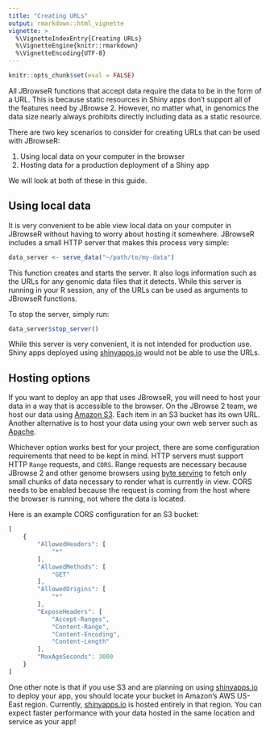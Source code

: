 ```yaml
---
title: "Creating URLs"
output: rmarkdown::html_vignette
vignette: >
  %\VignetteIndexEntry{Creating URLs}
  %\VignetteEngine{knitr::rmarkdown}
  %\VignetteEncoding{UTF-8}
---
```


```r
knitr::opts_chunk$set(eval = FALSE)
```

All JBrowseR functions that accept data require the data to be in the form of a URL.
This is because static resources in Shiny apps don't support all of the features need by JBrowse 2.
However, no matter what, in genomics the data size nearly always prohibits directly including data as a static resource.

There are two key scenarios to consider for creating URLs that can be used with JBrowseR:

1. Using local data on your computer in the browser
2. Hosting data for a production deployment of a Shiny app

We will look at both of these in this guide.

## Using local data

It is very convenient to be able view local data on your computer in JBrowseR without having to worry about hosting it somewhere.
JBrowseR includes a small HTTP server that makes this process very simple:

```r
data_server <- serve_data("~/path/to/my-data")
```

This function creates and starts the server.
It also logs information such as the URLs for any genomic data files that it detects.
While this server is running in your R session, any of the URLs can be used as arguments to JBrowseR functions.

To stop the server, simply run:

```r
data_server$stop_server()
```

While this server is very convenient, it is not intended for production use.
Shiny apps deployed using [shinyapps.io](https://www.shinyapps.io/) would not be able to use the URLs.

## Hosting options

If you want to deploy an app that uses JBrowseR, you will need to host your data in a way that is accessible to the browser.
On the JBrowse 2 team, we host our data using [Amazon S3](https://aws.amazon.com/s3/).
Each item in an S3 bucket has its own URL.
Another alternative is to host your data using your own web server such as [Apache](https://httpd.apache.org/).

Whichever option works best for your project, there are some configuration requirements that need to be kept in mind.
HTTP servers must support HTTP `Range` requests, and `CORS`.
Range requests are necessary because JBrowse 2 and other genome browsers using [byte serving](https://en.wikipedia.org/wiki/Byte_serving) to fetch only small chunks of data necessary to render what is currently in view.
CORS needs to be enabled because the request is coming from the host where the browser is running, not where the data is located.

Here is an example CORS configuration for an S3 bucket:

```js
[
    {
        "AllowedHeaders": [
            "*"
        ],
        "AllowedMethods": [
            "GET"
        ],
        "AllowedOrigins": [
            "*"
        ],
        "ExposeHeaders": [
            "Accept-Ranges",
            "Content-Range",
            "Content-Encoding",
            "Content-Length"
        ],
        "MaxAgeSeconds": 3000
    }
]
```

One other note is that if you use S3 and are planning on using [shinyapps.io](https://www.shinyapps.io/) to deploy your app, you should locate your bucket in Amazon’s AWS US-East region.
Currently, [shinyapps.io](https://www.shinyapps.io/) is hosted entirely in that region.
You can expect faster performance with your data hosted in the same location and service as your app!
